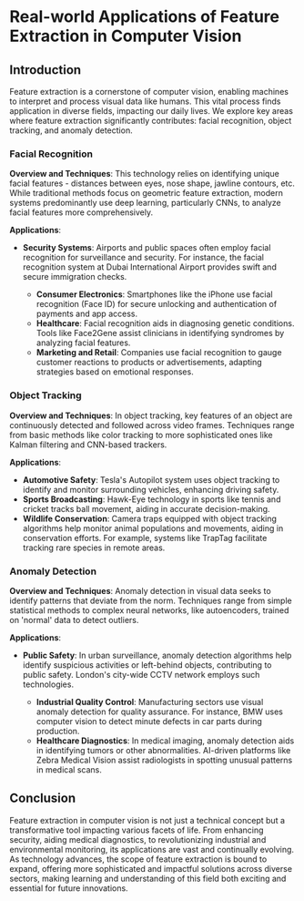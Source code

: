 # Real-world Applications of Feature Extraction in Computer Vision


## Introduction

Feature extraction is a cornerstone of computer vision, enabling machines to interpret and process visual data like humans. This vital process finds application in diverse fields, impacting our daily lives. We explore key areas where feature extraction significantly contributes: facial recognition, object tracking, and anomaly detection.


### Facial Recognition

**Overview and Techniques**: This technology relies on identifying unique facial features - distances between eyes, nose shape, jawline contours, etc. While traditional methods focus on geometric feature extraction, modern systems predominantly use deep learning, particularly CNNs, to analyze facial features more comprehensively.

**Applications**:

- **Security Systems**: Airports and public spaces often employ facial recognition for surveillance and security. For instance, the facial recognition system at Dubai International Airport provides swift and secure immigration checks.

  - **Consumer Electronics**: Smartphones like the iPhone use facial recognition (Face ID) for secure unlocking and authentication of payments and app access.
  - **Healthcare**: Facial recognition aids in diagnosing genetic conditions. Tools like Face2Gene assist clinicians in identifying syndromes by analyzing facial features.
  - **Marketing and Retail**: Companies use facial recognition to gauge customer reactions to products or advertisements, adapting strategies based on emotional responses.

### Object Tracking

**Overview and Techniques**: In object tracking, key features of an object are continuously detected and followed across video frames. Techniques range from basic methods like color tracking to more sophisticated ones like Kalman filtering and CNN-based trackers.

**Applications**:

  - **Automotive Safety**: Tesla's Autopilot system uses object tracking to identify and monitor surrounding vehicles, enhancing driving safety.
  - **Sports Broadcasting**: Hawk-Eye technology in sports like tennis and cricket tracks ball movement, aiding in accurate decision-making.
  - **Wildlife Conservation**: Camera traps equipped with object tracking algorithms help monitor animal populations and movements, aiding in conservation efforts. For example, systems like TrapTag facilitate tracking rare species in remote areas.

### Anomaly Detection

**Overview and Techniques**: Anomaly detection in visual data seeks to identify patterns that deviate from the norm. Techniques range from simple statistical methods to complex neural networks, like autoencoders, trained on 'normal' data to detect outliers.

**Applications**:

- **Public Safety**: In urban surveillance, anomaly detection algorithms help identify suspicious activities or left-behind objects, contributing to public safety. London's city-wide CCTV network employs such technologies.

  - **Industrial Quality Control**: Manufacturing sectors use visual anomaly detection for quality assurance. For instance, BMW uses computer vision to detect minute defects in car parts during production.
  - **Healthcare Diagnostics**: In medical imaging, anomaly detection aids in identifying tumors or other abnormalities. AI-driven platforms like Zebra Medical Vision assist radiologists in spotting unusual patterns in medical scans.

## Conclusion

Feature extraction in computer vision is not just a technical concept but a transformative tool impacting various facets of life. From enhancing security, aiding medical diagnostics, to revolutionizing industrial and environmental monitoring, its applications are vast and continually evolving. As technology advances, the scope of feature extraction is bound to expand, offering more sophisticated and impactful solutions across diverse sectors, making learning and understanding of this field both exciting and essential for future innovations.

